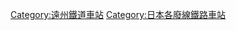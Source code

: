 {{DEFAULTSORT:Okuyama}}

[[Category:遠州鐵道車站|Category:遠州鐵道車站]]
[[Category:日本各廢線鐵路車站|Category:日本各廢線鐵路車站]]